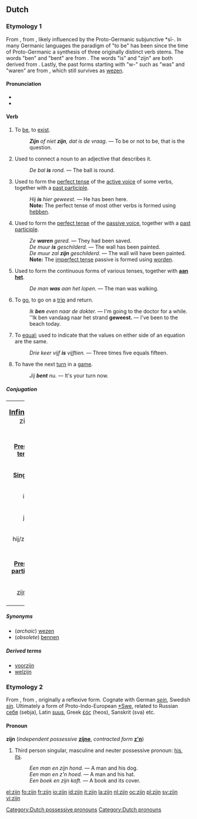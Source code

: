 ==Dutch==

===Etymology 1===
From {{proto|Germanic|sind-}}, from {{proto|Indo-European|h₁es-|to be}}, likely influenced by the Proto-Germanic subjunctive *sī-. In many Germanic languages the paradigm of "to be" has been since the time of Proto-Germanic a synthesis of three originally distinct verb stems. The words "ben" and "bent" are from {{proto|Indo-European|bʰuh₂-|to become|title=}}. The words "is" and "zijn" are both derived from {{proto|Indo-European|h₁es-|to be|title=}}. Lastly, the past forms starting with "w-" such as "was" and "waren" are from {{proto|Indo-European|wes-|to reside|title=}}, which still survives as [[wezen]].

====Pronunciation====
* {{audio|Nl-zijn.ogg|audio}}
* {{IPA|[zɛɪn]|lang=nl}}

====Verb====
{{nl-verb-irreg}}

# {{intransitive}} To [[be]], to [[exist]].
#: '''''Zijn''' of niet '''zijn''', dat is de vraag.'' &mdash; To be or not to be, that is the question.
# {{context|lang=nl|transitive|copular}} Used to connect a noun to an adjective that describes it.
#: ''De bal '''is''' rond.'' &mdash; The ball is round.
# {{context|lang=nl|transitive|auxiliary}} Used to form the [[perfect tense]] of the [[active voice]] of some verbs, together with a [[past participle]].
#: ''Hij '''is''' hier geweest.'' &mdash; He has been here.
#: '''Note:''' The perfect tense of most other verbs is formed using [[hebben]].
# {{context|lang=nl|transitive|auxiliary}} Used to form the [[perfect tense]] of the [[passive voice]], together with a [[past participle]].
#: ''Ze '''waren''' gered.'' &mdash; They had been saved.
#: ''De muur '''is''' geschilderd.'' &mdash; The wall has been painted.
#: ''De muur zal '''zijn''' geschilderd.'' &mdash; The wall will have been painted.
#: '''Note:''' The [[imperfect tense]] passive is formed using [[worden]].
# {{context|lang=nl|transitive|auxiliary}} Used to form the continuous forms of various tenses, together with '''[[aan het]]'''.
#: ''De man '''was''' aan het lopen.'' &mdash; The man was walking.
# {{intransitive}} To [[go]], to go on a [[trip]] and return.
#: ''Ik '''ben''' even naar de dokter.'' &mdash; I'm going to the doctor for a while.
#: ''Ik ben vandaag naar het strand '''geweest.''' &mdash; I've been to the beach today.
# {{context|lang=nl|transitive|copular|mathematics}} To [[equal]]; used to indicate that the values on either side of an equation are the same.
#: ''Drie keer vijf '''is''' vijftien.'' &mdash; Three times five equals fifteen.
# {{intransitive}} To have the next [[turn]] in a [[game]].
#: ''Jij '''bent''' nu.'' &mdash; It's your turn now.

=====Conjugation=====
{| border=1 rules=all style="border:1px solid #99B3FF; background-color:#f9f9f9; padding:5px; font-size: 95%; width:100%;"
|colspan=8 width=100% align=center|<big>'''[[infinitive|Infinitive]]:''' zijn</big>
|-
|colspan=8 height=9px|
|-
|colspan=4 width=50% align=center|'''[[present tense|Present tense]]'''
|colspan=4 width=50% align=center|'''[[past tense|Past tense]]'''
|-
|colspan=2 width=25% align=center|'''[[singular|Singular]]'''
|colspan=2 width=25% align=center|'''[[plural|Plural]]'''
|colspan=2 width=25% align=center|'''[[singular|Singular]]'''
|colspan=2 width=25% align=center|'''[[plural|Plural]]'''
|-
|width=5% align=center|ik
|width=20% align=center|[[ben]]
|width=5% align=center|wij
|width=20% align=center|zijn
|width=5% align=center|ik
|width=20% align=center|[[was]]
|width=5% align=center|wij
|width=20% align=center|[[waren]]
|-
|width=5% align=center|jij
|width=20% align=center|[[bent]]
|width=5% align=center|jullie
|width=20% align=center|zijn
|width=5% align=center|jij
|width=20% align=center|[[was]]
|width=5% align=center|jullie
|width=20% align=center|[[waren]]
|-
|width=5% align=center|hij/zij/uw
|width=20% align=center|[[is]]
|width=5% align=center|zij
|width=20% align=center|zijn
|width=5% align=center|hij/zij/uw
|width=20% align=center|[[was]]
|width=5% align=center|zij
|width=20% align=center|[[waren]]
|-
|colspan=8 height=9px|
|-
|colspan=2 width=25% align=center|'''[[present participle|Present participle]]'''
|colspan=2 width=25% align=center|'''([[auxiliary|Auxiliary]]) [[past participle|Past participle]]'''
|colspan=2 width=25% align=center|'''[[imperative|Imperative]]'''
|colspan=2 width=25% align=center|'''[[subjunctive|Subjunctive]]'''
|-
|colspan=2 width=25% align=center|[[zijnde]]
|colspan=2 width=25% align=center|zijn [[geweest]]
|colspan=2 width=25% align=center|[[wees]]
|colspan=2 width=25% align=center|[[zij]]
|-
|}

=====Synonyms=====
* (''archaic'') [[wezen]]
* (''obsolete'') [[bennen]]

=====Derived terms=====
* [[voorzijn]]
* [[welzijn]]

===Etymology 2===
From {{proto|Germanic|sīnaz}}, from {{proto|Indo-European|seino-}}, originally a reflexive form. Cognate with German ''[[sein]]'', Swedish ''[[sin]]''. Ultimately a form of Proto-Indo-European [[Appendix:Proto-Indo-European_*swé|*Swe]], related to Russian [[себя]] (sebja), Latin [[suus]], Greek [[ἑός]] (heos), Sanskrit (sva) etc.

====Pronoun====
'''zijn''' {{m}} {{n}} {{context|dependent possessive}} (''independent possessive'' '''[[zijne]]''', ''contracted form'' '''[[z'n]]''')

# Third person singular, masculine and neuter possessive pronoun: [[his]], [[its]].
#: '' Een man en zijn hond.'' &mdash; A man and his dog.
#: '' Een man en z'n hoed.'' &mdash; A man and his hat.
#: '' Een boek en zijn kaft.'' &mdash; A book and its cover.

[[Category:Dutch possessive pronouns]]
[[Category:Dutch pronouns]]

[[el:zijn]]
[[fo:zijn]]
[[fr:zijn]]
[[io:zijn]]
[[id:zijn]]
[[it:zijn]]
[[la:zijn]]
[[nl:zijn]]
[[oc:zijn]]
[[pl:zijn]]
[[sv:zijn]]
[[vi:zijn]]